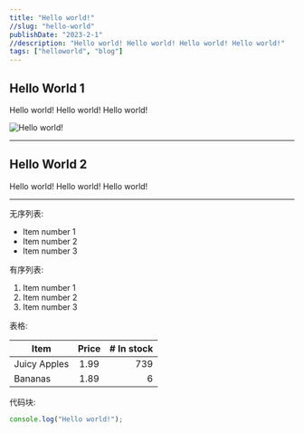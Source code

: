 ```yaml
---
title: "Hello world!"
//slug: "hello-world"
publishDate: "2023-2-1"
//description: "Hello world! Hello world! Hello world! Hello world!"
tags: ["helloworld", "blog"]
---
```


## Hello World 1

Hello world! Hello world! Hello world!

![Hello world!](./test.svg)

---

## Hello World 2

Hello world! Hello world! Hello world!

---

无序列表:

- Item number 1
- Item number 2
- Item number 3

有序列表:

1. Item number 1
2. Item number 2
3. Item number 3

表格:

| Item         | Price | # In stock |
| ------------ | :---: | ---------: |
| Juicy Apples | 1.99  |        739 |
| Bananas      | 1.89  |          6 |

代码块:

```js
console.log("Hello world!");
```
